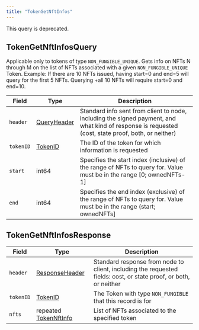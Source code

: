 ```yaml
---
title: "TokenGetNftInfos"
---
```



<Warning>
This query is deprecated.
</Warning>

## TokenGetNftInfosQuery

Applicable only to tokens of type `NON_FUNGIBLE_UNIQUE`. Gets info on NFTs N through M on the list of NFTs associated with a given `NON_FUNGIBLE_UNIQUE` Token. Example: If there are 10 NFTs issued, having start=0 and end=5 will query for the first 5 NFTs. Querying +all 10 NFTs will require start=0 and end=10.

| Field     | Type                                                                                             | Description                                                                                                                                        |
| --------- | ------------------------------------------------------------------------------------------------ | -------------------------------------------------------------------------------------------------------------------------------------------------- |
| `header`  | [QueryHeader](/hedera/sdks-and-apis/hedera-api/miscellaneous/queryheader) | Standard info sent from client to node, including the signed payment, and what kind of response is requested (cost, state proof, both, or neither) |
| `tokenID` | [TokenID](/hedera/sdks-and-apis/hedera-api/basic-types/tokenid)           | The ID of the token for which information is requested                                                                                             |
| `start`   | int64                                                                                            | Specifies the start index (inclusive) of the range of NFTs to query for. Value must be in the range \[0; ownedNFTs-1]                              |
| `end`     | int64                                                                                            | Specifies the end index (exclusive) of the range of NFTs to query for. Value must be in the range (start; ownedNFTs]                               |

## TokenGetNftInfosResponse

| Field     | Type                                                                                                          | Description                                                                                                      |
| --------- | ------------------------------------------------------------------------------------------------------------- | ---------------------------------------------------------------------------------------------------------------- |
| `header`  | [ResponseHeader](/hedera/sdks-and-apis/hedera-api/miscellaneous/responseheader)        | Standard response from node to client, including the requested fields: cost, or state proof, or both, or neither |
| `tokenID` | [TokenID](/hedera/sdks-and-apis/hedera-api/basic-types/tokenid)                        | The Token with type `NON_FUNGIBLE` that this record is for                                                       |
| `nfts`    | repeated [TokenNftInfo](/hedera/sdks-and-apis/hedera-api/token-service/tokengetnftinfo#tokennftinfo) | List of NFTs associated to the specified token                                                                   |
